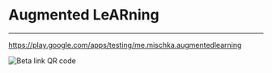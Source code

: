 
# Augmented LeARning

---

https://play.google.com/apps/testing/me.mischka.augmentedlearning

![Beta link QR code](/assets/qrcodes/beta-link.svg)
